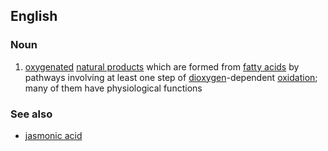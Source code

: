 ==English==

===Noun===
{{en-noun}}

#{{biochemistry}} [[oxygenate]]d [[natural product]]s which are formed from [[fatty acid]]s by pathways involving at least one step of [[dioxygen]]-dependent [[oxidation]]; many of them have physiological functions

===See also===
*[[jasmonic acid]]